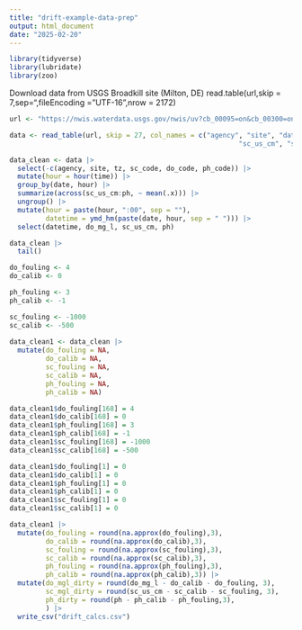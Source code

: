 ```yaml
---
title: "drift-example-data-prep"
output: html_document
date: "2025-02-20"
---
```


```r
library(tidyverse)
library(lubridate)
library(zoo)
```

Download data from USGS Broadkill site (Milton, DE)
read.table(url,skip = 7,sep="\t",fileEncoding = "UTF-16",nrow = 2172)
```r
url <- "https://nwis.waterdata.usgs.gov/nwis/uv?cb_00095=on&cb_00300=on&cb_00400=on&format=rdb&site_no=01484272&legacy=1&period=&begin_date=2024-09-01&end_date=2024-09-07"

data <- read_table(url, skip = 27, col_names = c("agency", "site", "date", "time", "tz", 
                                                         "sc_us_cm", "sc_code", "do_mg_l", "do_code", "ph", "ph_code"))
```

```r
data_clean <- data |> 
  select(-c(agency, site, tz, sc_code, do_code, ph_code)) |> 
  mutate(hour = hour(time)) |> 
  group_by(date, hour) |> 
  summarize(across(sc_us_cm:ph, ~ mean(.x))) |> 
  ungroup() |> 
  mutate(hour = paste(hour, ":00", sep = ""),
         datetime = ymd_hm(paste(date, hour, sep = " "))) |> 
  select(datetime, do_mg_l, sc_us_cm, ph)

data_clean |> 
  tail()

do_fouling <- 4
do_calib <- 0

ph_fouling <- 3
ph_calib <- -1

sc_fouling <- -1000
sc_calib <- -500
  
data_clean1 <- data_clean |> 
  mutate(do_fouling = NA,
         do_calib = NA,
         sc_fouling = NA,
         sc_calib = NA,
         ph_fouling = NA,
         ph_calib = NA)

data_clean1$do_fouling[168] = 4
data_clean1$do_calib[168] = 0
data_clean1$ph_fouling[168] = 3
data_clean1$ph_calib[168] = -1
data_clean1$sc_fouling[168] = -1000
data_clean1$sc_calib[168] = -500

data_clean1$do_fouling[1] = 0
data_clean1$do_calib[1] = 0
data_clean1$ph_fouling[1] = 0
data_clean1$ph_calib[1] = 0
data_clean1$sc_fouling[1] = 0
data_clean1$sc_calib[1] = 0

data_clean1 |> 
  mutate(do_fouling = round(na.approx(do_fouling),3),
         do_calib = round(na.approx(do_calib),3),
         sc_fouling = round(na.approx(sc_fouling),3),
         sc_calib = round(na.approx(sc_calib),3),
         ph_fouling = round(na.approx(ph_fouling),3),
         ph_calib = round(na.approx(ph_calib),3)) |> 
  mutate(do_mgl_dirty = round(do_mg_l - do_calib - do_fouling, 3),
         sc_mgl_dirty = round(sc_us_cm - sc_calib - sc_fouling, 3),
         ph_dirty = round(ph - ph_calib - ph_fouling,3),
         ) |> 
  write_csv("drift_calcs.csv")
```

